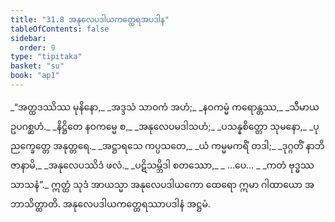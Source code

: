 ```yaml
---
title: "31.8 အနုလေပဒါယကတ္ထေရအပဒါန"
tableOfContents: false
sidebar:
  order: 9
type: "tipitaka"
basket: "su"
book: "ap1"
---
```



<DynamicBreadcrumb />

<Division number="39" book="ap1">

<Paragraph number="3484" type="verses" book="ap1">
_“အတ္ထဒဿိဿ မုနိနော,_  
_အဒ္ဒသံ သာဝကံ အဟံ;_  
_နဝကမ္မံ ကရောန္တဿ,_  
_သီမာယ ဥပဂစ္ဆဟံ._  

</Paragraph>

</Division>
<Division number="40" book="ap1">

<Paragraph number="3485" type="verses" book="ap1">
_နိဋ္ဌိတေ နဝကမ္မေ စ,_  
_အနုလေပမဒါသဟံ;_  
_ပသန္နစိတ္တော သုမနော,_  
_ပုညက္ခေတ္တေ အနုတ္တရေ._  

</Paragraph>

</Division>
<Division number="41" book="ap1">

<Paragraph number="3486" type="verses" book="ap1">
_အဋ္ဌာရသေ ကပ္ပသတေ,_  
_ယံ ကမ္မမကရိံ တဒါ;_  
_ဒုဂ္ဂတိံ နာဘိဇာနာမိ,_  
_အနုလေပဿိဒံ ဖလံ._  

</Paragraph>

</Division>
<Division number="42" book="ap1">

<Paragraph number="3487" type="verses" book="ap1">
_ပဋိသမ္ဘိဒါ စတဿော,_  
_ …ပေ… _  
_ကတံ ဗုဒ္ဓဿ သာသနံ”._  

</Paragraph>

<Paragraph number="3488" book="ap1">
ဣတ္ထံ သုဒံ အာယသ္မာ အနုလေပဒါယကော ထေရော ဣမာ ဂါထာယော အဘာသိတ္ထာတိ.

</Paragraph>
</Division>

<Paragraph number="3489" type="center" book="ap1">
အနုလေပဒါယကတ္ထေရဿာပဒါနံ အဋ္ဌမံ.
</Paragraph>